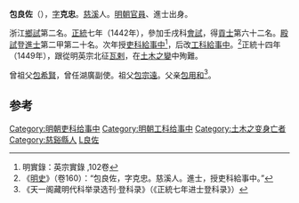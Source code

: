 '''包良佐'''（{{bd|1418年||1449年|catIdx=Bao包}}），[[表字|字]]'''克忠'''。[[慈溪县|慈溪]]人。[[明朝官員|明朝官員]]、進士出身。

浙江[[鄉試|鄉試]]第二名。[[正统_(年号)|正統]]七年（1442年），參加壬戌科[[會試|會試]]，得[[貢士|貢士]]第六十二名。[[殿試|殿試]]登[[進士|進士]]第二甲第二十名。次年授[[吏科給事中|吏科給事中]]<ref>明實錄：英宗實錄 ,102卷</ref>，后改[[工科給事中|工科給事中]]。<ref>《[[明史|明史]]》（卷160）：“包良佐，字克忠。慈溪人。進士，授吏科給事中。”</ref>正統十四年（1449年），跟從明英宗北征[[瓦剌|瓦剌]]，在[[土木之變|土木之變]]中殉難。

曾祖父[[包希賢|包希賢]]，曾任湖廣副使。祖父[[包宗遠|包宗遠]]。父亲[[包用和|包用和]]<ref>《天一阁藏明代科举录选刊·登科录》（《正統七年进士登科录》）</ref>。

==参考==
{{reflist}}
{{正統七年壬戌科殿試金榜}}
{{明朝官员小作品}}
{{DEFAULTSORT:Bao包}}
[[Category:明朝吏科给事中|Category:明朝吏科给事中]]
[[Category:明朝工科给事中|Category:明朝工科给事中]]
[[Category:土木之变身亡者|Category:土木之变身亡者]]
[[Category:慈谿縣人|Category:慈谿縣人]]
[[Category:包姓|L良佐]]